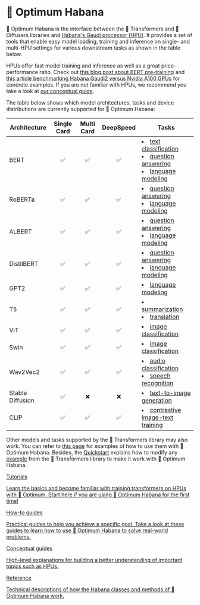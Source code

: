 <!---
Copyright 2022 The HuggingFace Team. All rights reserved.

Licensed under the Apache License, Version 2.0 (the "License");
you may not use this file except in compliance with the License.
You may obtain a copy of the License at

    http://www.apache.org/licenses/LICENSE-2.0

Unless required by applicable law or agreed to in writing, software
distributed under the License is distributed on an "AS IS" BASIS,
WITHOUT WARRANTIES OR CONDITIONS OF ANY KIND, either express or implied.
See the License for the specific language governing permissions and
limitations under the License.
-->


# 🤗 Optimum Habana

🤗 Optimum Habana is the interface between the 🤗 Transformers and 🤗 Diffusers libraries and [Habana's Gaudi processor (HPU)](https://docs.habana.ai/en/latest/index.html).
It provides a set of tools that enable easy model loading, training and inference on single- and multi-HPU settings for various downstream tasks as shown in the table below.

HPUs offer fast model training and inference as well as a great price-performance ratio.
Check out [this blog post about BERT pre-training](https://huggingface.co/blog/pretraining-bert) and [this article benchmarking Habana Gaudi2 versus Nvidia A100 GPUs](https://huggingface.co/blog/habana-gaudi-2-benchmark) for concrete examples.
If you are not familiar with HPUs, we recommend you take a look at [our conceptual guide](./concept_guides/hpu).


The table below shows which model architectures, tasks and device distributions are currently supported for 🤗 Optimum Habana:

| Architecture     | Single Card | Multi Card | DeepSpeed | <center>Tasks</center> |
|------------------|:-----------:|:----------:|:---------:|------------------------|
| BERT             | ✅          | ✅         | ✅        | <li>[text classification](https://github.com/huggingface/optimum-habana/tree/main/examples/text-classification)</li><li>[question answering](https://github.com/huggingface/optimum-habana/tree/main/examples/question-answering)</li><li>[language modeling](https://github.com/huggingface/optimum-habana/tree/main/examples/language-modeling)</li> |
| RoBERTa          | ✅          | ✅         | ✅        | <li>[question answering](https://github.com/huggingface/optimum-habana/tree/main/examples/question-answering)</li><li>[language modeling](https://github.com/huggingface/optimum-habana/tree/main/examples/language-modeling)</li> |
| ALBERT           | ✅          | ✅         | ✅        | <li>[question answering](https://github.com/huggingface/optimum-habana/tree/main/examples/question-answering)</li><li>[language modeling](https://github.com/huggingface/optimum-habana/tree/main/examples/language-modeling)</li> |
| DistilBERT       | ✅          | ✅         | ✅        | <li>[question answering](https://github.com/huggingface/optimum-habana/tree/main/examples/question-answering)</li><li>[language modeling](https://github.com/huggingface/optimum-habana/tree/main/examples/language-modeling)</li> |
| GPT2             | ✅          | ✅         | ✅        | <li>[language modeling](https://github.com/huggingface/optimum-habana/tree/main/examples/language-modeling)</li> |
| T5               | ✅          | ✅         | ✅        | <li>[summarization](https://github.com/huggingface/optimum-habana/tree/main/examples/summarization)</li><li>[translation](https://github.com/huggingface/optimum-habana/tree/main/examples/translation)</li> |
| ViT              | ✅          | ✅         | ✅        | <li>[image classification](https://github.com/huggingface/optimum-habana/tree/main/examples/image-classification)</li> |
| Swin             | ✅          | ✅         | ✅        | <li>[image classification](https://github.com/huggingface/optimum-habana/tree/main/examples/image-classification)</li> |
| Wav2Vec2         | ✅          | ✅         | ✅        | <li>[audio classification](https://github.com/huggingface/optimum-habana/tree/main/examples/audio-classification)</li><li>[speech recognition](https://github.com/huggingface/optimum-habana/tree/main/examples/speech-recognition)</li> |
| Stable Diffusion | ✅          | ❌         | ❌        | <li>[text-to-image generation](https://github.com/huggingface/optimum-habana/tree/main/examples/stable-diffusion)</li> |
| CLIP             | ✅          | ✅         | ✅        | <li>[contrastive image-text training](https://github.com/huggingface/optimum-habana/tree/main/examples/contrastive-image-text)</li> |

Other models and tasks supported by the 🤗 Transformers library may also work.
You can refer to [this page](https://github.com/huggingface/optimum-habana/tree/main/examples) for examples of how to use them with 🤗 Optimum Habana.
Besides, the [Quickstart](./quickstart) explains how to modify any [example](https://github.com/huggingface/transformers/tree/main/examples/pytorch) from the 🤗 Transformers library to make it work with 🤗 Optimum Habana.


<div class="mt-10">
  <div class="w-full flex flex-col space-y-4 md:space-y-0 md:grid md:grid-cols-2 md:gap-y-4 md:gap-x-5">
    <a class="!no-underline border dark:border-gray-700 p-5 rounded-lg shadow hover:shadow-lg" href="./tutorials/accelerate_training"
      ><div class="w-full text-center bg-gradient-to-br from-blue-400 to-blue-500 rounded-lg py-1.5 font-semibold mb-5 text-white text-lg leading-relaxed">Tutorials</div>
      <p class="text-gray-700">Learn the basics and become familiar with training transformers on HPUs with 🤗 Optimum. Start here if you are using 🤗 Optimum Habana for the first time!</p>
    </a>
    <a class="!no-underline border dark:border-gray-700 p-5 rounded-lg shadow hover:shadow-lg" href="./usage_guides/single_hpu"
      ><div class="w-full text-center bg-gradient-to-br from-indigo-400 to-indigo-500 rounded-lg py-1.5 font-semibold mb-5 text-white text-lg leading-relaxed">How-to guides</div>
      <p class="text-gray-700">Practical guides to help you achieve a specific goal. Take a look at these guides to learn how to use 🤗 Optimum Habana to solve real-world problems.</p>
    </a>
    <a class="!no-underline border dark:border-gray-700 p-5 rounded-lg shadow hover:shadow-lg" href="./concept_guides/hpu"
      ><div class="w-full text-center bg-gradient-to-br from-pink-400 to-pink-500 rounded-lg py-1.5 font-semibold mb-5 text-white text-lg leading-relaxed">Conceptual guides</div>
      <p class="text-gray-700">High-level explanations for building a better understanding of important topics such as HPUs.</p>
   </a>
    <a class="!no-underline border dark:border-gray-700 p-5 rounded-lg shadow hover:shadow-lg" href="./package_reference/trainer"
      ><div class="w-full text-center bg-gradient-to-br from-purple-400 to-purple-500 rounded-lg py-1.5 font-semibold mb-5 text-white text-lg leading-relaxed">Reference</div>
      <p class="text-gray-700">Technical descriptions of how the Habana classes and methods of 🤗 Optimum Habana work.</p>
    </a>
  </div>
</div>
